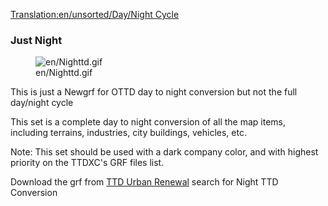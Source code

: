[[Translation:en/unsorted/Day/Night Cycle]]
===Just Night===

[[File:en/Nighttd.gif]]

This is just a Newgrf for OTTD day to night conversion but not the full day/night cycle

This set is a complete day to night conversion of all the map items, including terrains, industries, city buildings, vehicles, etc.

Note: This set should be used with a dark company color, and with highest priority on the TTDXC's GRF files list.

Download the grf from [http://users2.tt-forums.net/ttdur/ttdur.htm TTD Urban Renewal] search for Night TTD Conversion